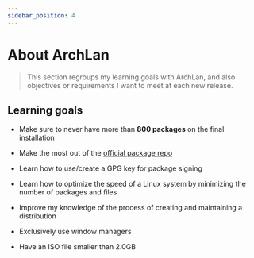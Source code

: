 ```yaml
---
sidebar_position: 4
---
```


# About ArchLan
>This section regroups my learning goals with ArchLan, and also objectives or
>requirements I want to meet at each new release.

## Learning goals
- Make sure to never have more than **800 packages** on the final installation

- Make the most out of the [official package repo](https://github.com/archlan/archlan-packages)

- Learn how to use/create a GPG key for package signing

- Learn how to optimize the speed of a Linux system by minimizing the number of packages and files

- Improve my knowledge of the process of creating and maintaining a distribution

- Exclusively use window managers

- Have an ISO file smaller than 2.0GB